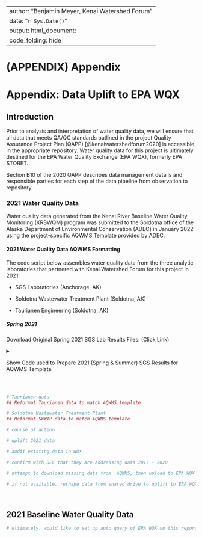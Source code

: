 ```{=html}
<style type="text/css">
details:hover { cursor: pointer }
</style>
```
---
author: "Benjamin Meyer, Kenai Watershed Forum"
date: "`r Sys.Date()`"
output: html_document:
  code_folding: hide
---

# (APPENDIX) Appendix {.unnumbered}

# Appendix: Data Uplift to EPA WQX

## Introduction

Prior to analysis and interpretation of water quality data, we will ensure that all data that meets QA/QC standards outlined in the project Quality Assurance Project Plan (QAPP) [@kenaiwatershedforum2020] is accessible in the appropriate repository. Water quality data for this project is ultimately destined for the EPA Water Quality Exchange (EPA WQX), formerly EPA STORET.

Section B10 of the 2020 QAPP describes data management details and responsible parties for each step of the data pipeline from observation to repository.

### 2021 Water Quality Data

Water quality data generated from the Kenai River Baseline Water Quality Monitoring (KRBWQM) program was submitted to the Soldotna office of the Alaska Department of Environmental Conservation (ADEC) in January 2022 using the project-specific AQWMS Template provided by ADEC.



#### 2021 Water Quality Data AQWMS Formatting

The code script below assembles water quality data from the three analytic laboratories that partnered with Kenai Watershed Forum for this project in 2021:

-   SGS Laboratories (Anchorage, AK)

-   Soldotna Wastewater Treatment Plant (Soldotna, AK)

-   Taurianen Engineering (Soldotna, AK)


##### Spring 2021

Download Original Spring 2021 SGS Lab Results Files: (Click Link)

<details>

<summary>

Show Code used to Prepare 2021 (Spring & Summer) SGS Results for AQWMS Template

</summary>


```r

# clear environment
rm(list=ls())

# load packages
library(tidyverse)
library(readxl)
library(openxlsx)
library(data.table)
library(stringr)
library(magrittr)
library(janitor)


##################### Assign 2021 Sample Dates #####################

# Spring 2021 sampling date
spring21_sample_date <- "5/11/2021"

# Summer 2021 Sampling Date
summer21_sample_date <-"8/27/2021"


######################################### Read in  and Clean SGS Data ######################################


## Reformat SGS data downloaded from their server client (SGS Engage) to match AQWMS template

### spring 2021 SGS data

#### read in results downloaded from SGS 
spring_sgs21 <- read_excel("other/input/2021_wqx_data/spring_2021_wqx_data/SGS/Spring 2021 Results from SGS.xlsx", sheet = "Report", skip = 4) %>%
  mutate(`Lab Sample` = as.double(`Lab Sample`)) %>%
  # assign field sample date
  mutate(sample_date = spring21_sample_date) %>%
  clean_names()

### summer 2021 SGS data

#### read in results downloaded from SGS 
summer_sgs21 <- read_excel("other/input/2021_wqx_data/summer_2021_wqx_data/SGS/SGS_results_Summer2021.xlsx", sheet = "Report", skip = 4) %>%
  # filter out extraneous info
  filter(!`Client Sample` %in%c("Sample Comments","Client Sample Id"),
         !`Matrix` %in% "200.7 Total Ca, Fe, Mg were analyzed by ALS of Kelso, WA.",
         !is.na(`Lab Sample`)) %>%
  # remove blank columns
  select(-starts_with("...")) %>%
  # assign field sample date
  mutate(sample_date = summer21_sample_date) %>%
  clean_names()

# transform column types to prep for join
summer_sgs21 %<>%
  mutate(lab_sample = as.double(lab_sample),
         reporting_limit = as.double(reporting_limit))

# append spring and summer 2021 results
sgs21 <- bind_rows(spring_sgs21,summer_sgs21)
rm(spring_sgs21,summer_sgs21)

```

```r

###################### ALS Data #############################

## SGS subcontracted analyses of Ca, Fe, and Mg to ALS laboratories (Kelso, WA). These results are not included in the spreadsheet download from SGS engage and were entered manually in to seperate spring and summer "ALS" named spreadsheets

#### read in spring 2021 results from ALS 
spring_als21 <- read_excel("other/input/2021_wqx_data/spring_2021_wqx_data/SGS/Spring 2021 Total Metals from ALS Lab.xlsx", skip = 5) %>%
  # assign field sample date
  mutate(sample_date = spring21_sample_date) %>%
  clean_names()

#### read in summer 2021 results from ALS 
summer_als21 <- read_excel("other/input/2021_wqx_data/summer_2021_wqx_data/SGS/ALS_Data_Results_Summer_2021.xlsx", skip = 5) %>%
  # assign field sample date
  mutate(sample_date = summer21_sample_date) %>%
  clean_names()

# join spring and summer 2021 datasets
als21 <- bind_rows(spring_als21,summer_als21)

# remove old dataframes
rm(spring_als21,summer_als21)

# prep ALS data to be joined with SGS data
als21 %<>%
  rename(client_sample = client_id,
         lab_sample = lab_id,
         reporting_limit = mrl,
         analysis = method) %>%
  select(-qc1,-data_entry,-qc2) %>%
  # transform column types as needed for join in next step
  transform(lab_sample = as.double(lab_sample),
            analysis = as.character(analysis),
            result = as.character(result))

# join SGS data with ALS data
sgs21 <- bind_rows(sgs21,als21)

rm(als21)

```


```r

############### Address spelling/format issues and inconsistent sample/site names ######################

# upon visual inspection, we can see that the location names in the AQWMS template differ slightly from the place names in the SGS report (spelling and name inconsistencies).

  
# move info about duplicate sample and/or sample blank status into separate column
sgs21 %<>%
  mutate(sample_condition = case_when(
    grepl("Blank",client_sample) ~ "Blank",
    grepl("DUP",client_sample) ~ "DUP")) %>%
  # remove "DUP" designation from client_sample column
  mutate(client_sample = str_replace(client_sample, "DUP", "")) 

  
# remove from "client_sample" names the text containing the suffixes Diss/Dis (Dissolved metals sample) since we only want a list of unique sites. (Solution for this step found at https://stackoverflow.com/questions/29271549/replace-all-occurrences-of-a-string-in-a-data-frame)
sgs21 %<>%  
  mutate(client_sample = (str_replace(client_sample, "Diss|Dis|DUP", ""))) %>%
  
  # also remove "Diss" suffix from "analysis" column
  mutate(analysis = (str_replace(analysis, "Diss", ""))) %>%

  # address the one stubborn site name still containing "Diss"
  mutate(client_sample = case_when(
    client_sample == "RM0-No Name Creek  Diss" ~ "RM0-No Name Creek",
    TRUE ~ client_sample)) 
  
  
# We need to remove white spaces, apostrophes, and dashes. Join functions such as "left_join" are often uncooperative with these types of strings
  
sgs21 %<>%
    # remove excess white spaces
  mutate(client_sample = str_trim(client_sample,"both")) %>%
  mutate(client_sample = str_squish(client_sample)) %>%
  
  # make remaining white spaces underscores
  mutate(client_sample = gsub("\\s+","_",client_sample)) %>%
  
  # remove apostrophes
  mutate(client_sample = gsub("\\'","",client_sample)) %>%
  
  # replace dashes with underscores
  mutate(client_sample = gsub("\\-","_",client_sample)) %>%
  
  # replace multiple underscores with single
  mutate(client_sample = gsub("\\__","_",client_sample)) %>%
  mutate(client_sample = gsub("\\___","_",client_sample))

# apply note regarding trip blanks (for BTEX organics)
# assigned in sequence as encountered on chain of custody
sgs21 %<>%
  mutate(note = case_when(
    grepl("Trip_Blank_1", client_sample) ~ "KWF Crew, RM1.5_Kenai_City_Dock",
    grepl("Trip_Blank_2", client_sample) ~ "USFWS Crew, RM6.5_Cunningham_Park",
    grepl("Trip_Blank_3", client_sample) ~ "DEC Crew, RM40_Bings_Landing",
    grepl("Trip_Blank_4", client_sample) ~ "DEC Crew, RM43_Upstream_of_Dow_Island"))
  
  
# seperate result qualifiers (U, J, B) in to a new column
sgs21 %<>%
  mutate(qualifier = str_extract(result,"[aA-zZ]+")) %>%
  mutate(result = str_remove(result,"[aA-zZ]+")) %>%
  
  # again replace multiple underscores with single
  mutate(client_sample = gsub("\\__","_",client_sample)) 

```








```r

############## Prepare SGS Location/Site Names ##########################

# In preparation for a join to AQWMS table, we will manually generate a match table csv file that we can use 

## generate list of unique site names from 2021 SGS data
sgs21_sitenames <- data.table(unique(sgs21$client_sample)) 
  

# generate list of unique site names from 2021 AQWMS template
aqwms21_sitenames <- read_excel("other/input/AQWMS/AWQMS_KWF_Baseline_2021.xlsx", sheet = "Monitoring Locations") %>%
  select("Monitoring Location Name", "Monitoring Location ID") %>%
  distinct()

# write 2021 sgs site names to an excel file
site_match_table_path <- "other/input/AQWMS/site_names_matching_table.xlsx"
write.xlsx(sgs21_sitenames, site_match_table_path) 

# create an excel file with two sheets: a.) SGS site names, and b.) AQWMS site names
wb <- loadWorkbook(site_match_table_path)
addWorksheet(wb,"Sheet2")
writeData(wb,"Sheet2",aqwms21_sitenames)
saveWorkbook(wb,site_match_table_path,overwrite = TRUE)


# Using these two tables, we will manually create a new file titled "site_names_matching_table_manual_edit.xlsx" and manually match up the two disparate naming systems. Performed by B Meyer January 2022. 


# append "Monitoring Location Name" and "Monitoring Location ID" info from WQX to spring 2021 SGS data

## read in site names join table
sitenames21_match <- read_excel("other/input/AQWMS/site_names_matching_table_manual_edit.xlsx") %>%
  select(`Monitoring Location Name`,`Monitoring Location ID`,sgs_sitenames) %>%
  rename(client_sample = sgs_sitenames)

# append monitoring location names
sgs21 %<>%
  left_join(sitenames21_match, by = "client_sample") %>%
  clean_names() 

# remove


```


```r

# Result Analytical Method Context

# matching

```




```r

# create column structure from example in AQWMS template. Use existing input from SGS results if applicable, specify value from "Permitted Values" tab if SGS input not applicable or not yet specified

z <- sgs21 %>%
  # following left to right across columns
  mutate(
    # `Monitoring Location ID` = rename "monitoring_location_id"
    `Activity Media Name` = "Water",
    `Activity Media Subdivision Name` = "Surface Water",
    `Activity ID` = case_when(
      is.na(sample_condition) ~ paste0(monitoring_location_id,"-",sample_date,"-",analyte),
      !is.na(sample_condition) ~ paste0(monitoring_location_id,"-",sample_date,"-",analyte,"-",sample_condition)),
    # append sample condition (e.g. DUP) if applicable
    `Activity ID` = ifelse(is.na(sample_condition),`Activity ID`, paste0(`Activity ID`,"-",sample_condition)),
    #`Activity Latitude` = "*",
    #`Activity Longitude` = "*",
    #`Activity Source Map Scale` = "*",
    `Activity Type` = case_when(
      sample_condition == "DUP" ~ "Quality Control Field Replicate Msr/Obs",
      sample_condition == "Blank" ~ "Quality Control Sample-Trip Blank",
      TRUE ~ "Field Msr/Obs"),
    #`Characteristic Name` = rename "analyte"
    #`Result Analytical Method ID` = rename analysis
    `Result Analytical Method Context` = 

    ) %>%
  # rename cols already present
  
    

    
    
    



# get all column names from AQWMS template
aqwms_colnames <- read_excel("other/input/AQWMS/AWQMS_KWF_Baseline_2021.xlsx", sheet = "Permitted Values")

# reorder columns using read in list from aqwms template



```

```r
# check out example from other WQP download
z1 <- read.csv("other/input/wqp_data/narrowresult.csv")

### 1st step:::: make sure that monitoring list locations matches those currently match those in DEC AQWMS database (AWQMS public login: https://awqms2.goldsystems.com/Login.aspx, username akpublic, no password)






```
</details>

<br>

```r
# Taurianen data
## Reformat Taurianen data to match AQWMS template

```

```r
# Soldotna Wastewater Treatment Plant
## Reformat SWWTP data to match AQWMS template


```





```r

# course of action

# uplift 2021 data

# audit existing data in WQX

# confirm with DEC that they are addressing data 2017 - 2020

# attempt to download missing data from  AQWMS, then upload to EPA WQX

# if not available, reshape data from shared drive to uplift to EPA WQX (big task)

```

<br>

## 2021 Baseline Water Quality Data

```r

# ultimately, would like to set up auto query of EPA WQX so this report updates automatically (github actions or other methods...?); eg see front matter guts of https://geocompr.robinlovelace.net/.

```
